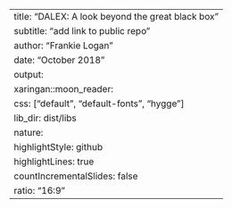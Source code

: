 ---
title: "DALEX: A look beyond the great black box"
subtitle: "add link to public repo"
author: "Frankie Logan"
date: "October 2018"
output:
  xaringan::moon_reader:
    css: ["default", "default-fonts", "hygge"]
    lib_dir: dist/libs
    nature:
      highlightStyle: github
      highlightLines: true
      countIncrementalSlides: false
      ratio: "16:9"
---